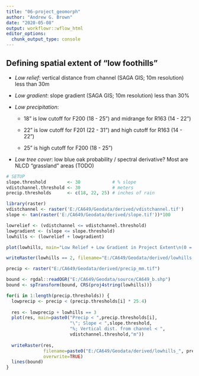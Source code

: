 ```yaml
---
title: "06-project_geomorph"
author: "Andrew G. Brown"
date: "2020-05-08"
output: workflowr::wflow_html
editor_options:
  chunk_output_type: console
---
```


## Defining spatial extent of "low foothills"

 - _Low relief_: vertical distance from channel (SAGA GIS; 10m resolution) less than 30m
 
 - _Low gradient_: slope gradient (SAGA GIS; 10m resolution) less than 30%
 
 - _Low precipitation_: 
 
   - 18" is low cutoff for F200 (18 - 25") and midrange for R163 (14 - 22")
   
   - 22" is low cutoff for F201 (22 - 31") and high cutoff for R163 (14 - 22")
   
   - 25" is high cutoff for F200 (18 - 25")
 
 - _Low tree cover_: low blue oak probability / spectral derivative? Most are NLCD "grassland" areas (TODO)

```r
# SETUP
slope.threshold        <- 30            # % slope
vdistchannel.threshold <- 30            # meters
precip.thresholds      <- c(18, 22, 25) # inches of rain
```

```r
library(raster)
vdistchannel <- raster('E:/CA649/Geodata/derived/vdistchannel.tif')
slope <- tan(raster('E:/CA649/Geodata/derived/slope.tif'))*100

lowrelief <- (vdistchannel <= vdistchannel.threshold)
lowgradient <- (slope <= slope.threshold)
lowhills <- (lowrelief + lowgradient)

plot(lowhills, main="Low Relief + Low Gradient in Project Extent\n(0 = neither; 1 = either; 2 = both)")

writeRaster(lowhills == 2, filename="E:/CA649/Geodata/derived/lowhills.tif", overwrite=T)

precip <- raster("E:/CA649/Geodata/derived/precip_mm.tif")

bound <- rgdal::readOGR("E:/CA649/Geodata/source/CA649_b.shp")
bound <- spTransform(bound, CRS(proj4string(lowhills)))

for(i in 1:length(precip.thresholds)) {
  lowprecip <- precip < (precip.thresholds[i] * 25.4)
  
  res <- lowprecip + lowhills == 3
  plot(res, main=paste0("Precip < ",precip.thresholds[i],
                        "\"; Slope < ",slope.threshold,
                        "%; Vertical dist. from channel < ",
                        vdistchannel.threshold,"m"))
  
  writeRaster(res, 
              filename=paste0("E:/CA649/Geodata/derived/lowhills_", precip.thresholds[i], ".tif"),
              overwrite=TRUE)
  lines(bound)
}
```

